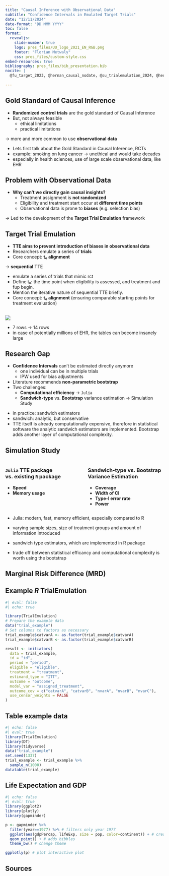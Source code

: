 ```yaml
---
title: "Causal Inference with Observational Data"
subtitle: "Confidence Intervals in Emulated Target Trials"
date: "12/11/2024"
date-format: "DD MMM YYYY"
toc: false
format: 
  revealjs:
    slide-number: true
    logo: pres_files/UU_logo_2021_EN_RGB.png
    footer: "Florian Metwaly"
    css: pres_files/custom-style.css
embed-resources: true
bibliography: pres_files/bib_presentation.bib
nocite: |
  @fu_target_2023, @hernan_causal_nodate, @su_trialemulation_2024, @hernan_how_2018, @austin_variance_2016
  
---
```


## Gold Standard of Causal Inference

-   **Randomized control trials** are the gold standard of Causal Inference
-   But, not always feasible
    -   ethical limitations
    -   practical limitations

→ more and more common to use **observational data**

::: notes
-   Lets first talk about the Gold Standard in Causal Inference, RCTs
-   example: smoking on lung cancer -\> unethical and would take decades
-   especially in health sciences, use of large scale observational data, like EHR
:::

## Problem with Observational Data

-   **Why can't we directly gain causal insights?**
    -   Treatment assignment is **not randomized**
    -   Eligibility and treatment start occur at **different time points**
    -   Observational data is prone to **biases** (e.g. selection bias)

→ Led to the development of the **Target Trial Emulation** framework

::: notes
:::

## Target Trial Emulation

-   **TTE aims to prevent introduction of biases in observational data**
-   Researchers emulate a series of **trials**
-   Core concept: **t₀ alignment**

→ **sequential** TTE

::: notes
- emulate a series of trials that mimic rct
-   Define t₀: the time point when eligibility is assessed, and treatment and fup begin.
-   Mention the iterative nature of sequential TTE briefly.
-   Core concept: **t₀ alignment** (ensuring comparable starting points for treatment evaluation)
:::

## 

![](pres_files/TTE_slide.jpg)

::: notes
- 7 rows -> 14 rows
- in case of potentially millions of EHR, the tables can become insanely large 
:::

## Research Gap

-   **Confidence Intervals** can't be estimated directly anymore
    -   one individual can be in multiple trials
    -   IPW used for bias adjustments
-   Literature recommends **non-parametric bootstrap**
-   Two challenges:
    -   **Computational efficiency** → `Julia`
    -   **Sandwich-type** vs. **Bootstrap** variance estimation → Simulation Study

::: notes
- in practice: sandwich estimators
- sandwich: analytic, but conservative
- TTE itself is already computationally expensive, therefore in statistical software the analytic sandwich estimators are implemented. Bootstrap adds another layer of computational complexity.
:::

## Simulation Study


:::: {.columns}

::: {.column width="50%"}
### `Julia` TTE package vs. existing `R` package
- **Speed**
- **Memory usage**
:::

::: {.column width="50%"}
### Sandwich-type vs. Bootstrap Variance Estimation
- **Coverage**
- **Width of CI**
- **Type-I error rate**
- **Power**
:::

::::

::: notes
- Julia: modern, fast, memory efficient, especially compared to R
- varying sample sizes, size of treatment groups and amount of information introduced

- sandwich type estimators, which are implemented in R package

- trade off between statistical efficancy and computational complexity is worth using the bootstrap
:::

## Marginal Risk Difference (MRD) {.smaller}
\begin{equation}
    \begin{aligned}
    \label{eq:MRD}
    \widehat{\operatorname{MRD}}_m(k)= & \frac{1}{n_m} \sum_{i=1}^n E_{m, i} \prod_{j=0}^k\left\{1-\operatorname{logit}^{-1}\left\{\mu\left(j, m, a=0, V_i, L_{m, 0, i} ; \hat{\boldsymbol{\beta}}\right)\right\}\right\} \\
    & -\frac{1}{n_m} \sum_{i=1}^n E_{m, i} \prod_{j=0}^k\left\{1-\operatorname{logit}^{-1}\left\{\mu\left(j, m, a=1, V_i, L_{m, 0, i} ; \hat{\boldsymbol{\beta}}\right)\right\}\right\},
    \end{aligned}
\end{equation}

## Example $R$ TrialEmulation
```r
#| eval: false
#| echo: true

library(TrialEmulation)
# Prepare the example data
data("trial_example")
# Set columns to factors as necessary
trial_example$catvarA <- as.factor(trial_example$catvarA)
trial_example$catvarB <- as.factor(trial_example$catvarB)

result <- initiators(
  data = trial_example,
  id = "id",
  period = "period",
  eligible = "eligible",
  treatment = "treatment",
  estimand_type = "ITT",
  outcome = "outcome",
  model_var = "assigned_treatment",
  outcome_cov = c("catvarA", "catvarB", "nvarA", "nvarB", "nvarC"),
  use_censor_weights = FALSE
)
```

## Table example data {.smaller}
```r
#| echo: false
#| eval: true
library(TrialEmulation)
library(DT)
library(tidyverse)
data("trial_example")
set.seed(1337)
trial_example <- trial_example %>%
  sample_n(1000)
datatable(trial_example)
```

## Life Expectation and GDP
```r
#| echo: false
#| eval: true
library(ggplot2)
library(plotly)
library(gapminder)

p <- gapminder %>%
  filter(year==1977) %>% # filters only year 1977
  ggplot(aes(gdpPercap, lifeExp, size = pop, color=continent)) + # creates ggplot object
  geom_point() + # adds bibbles
  theme_bw() # change theme

ggplotly(p) # plot interactive plot
```


## Sources

::: {.bibliography}
:::
